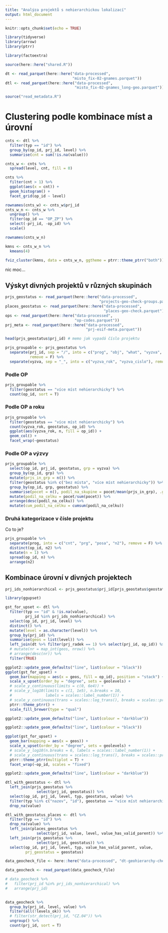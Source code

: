 ```yaml
---
title: "Analýza projektů s nehierarchickou lokalizací"
output: html_document
---
```


```r
knitr::opts_chunk$set(echo = TRUE)

library(tidyverse)
library(arrow)
library(ptrr)

library(factoextra)

source(here::here("shared.R"))
```

```r
dt <- read_parquet(here::here("data-processed", 
                              "misto_fix-02-gnames.parquet"))
dtl <- read_parquet(here::here("data-processed", 
                               "misto_fix-02-gnames_long-geo.parquet"))
```

```r
source("read_metadata.R")
```

# Clustering podle kombinace míst a úrovní

```r
cnts <- dtl %>% 
  filter(typ == "id") %>% 
  group_by(op_id, prj_id, level) %>% 
  summarise(cnt = sum(!is.na(value)))

cnts_w <- cnts %>% 
  spread(level, cnt, fill = 0)
```

```r
cnts %>% 
  filter(cnt > 1) %>%
  ggplot(aes(x = cnt)) +
  geom_histogram() +
  facet_grid(op_id ~ level)
```


```r
rownames(cnts_w) <- cnts_w$prj_id
cnts_w_n <- cnts_w %>% 
  ungroup() %>% 
  filter(op_id == "OP_ZP") %>% 
  select(-prj_id, -op_id) %>% 
  scale()

rownames(cnts_w_n)

kmns <- cnts_w_n %>% 
  kmeans(4)

```

```r
fviz_cluster(kmns, data = cnts_w_n, ggtheme = ptrr::theme_ptrr("both"))
```

nic moc...

## Výskyt divných projektů v různých skupinách


```r
prjs_geostatus <- read_parquet(here::here("data-processed",
                                          "projects-geo-check-groups.parquet"))
places_geostatus <- read_parquet(here::here("data-processed",
                                            "places-geo-check.parquet"))
ops <- read_parquet(here::here("data-processed", 
                               "op-codes.parquet"))
prj_meta <- read_parquet(here::here("data-processed", 
                                    "prj-esif-meta.parquet"))
```

```r
head(prjs_geostatus$prj_id) # memo jak vypadá číslo projektu
```


```r
prjs_groupable <- prjs_geostatus %>% 
  separate(prj_id, sep = "/", into = c("prog", "obj", "what", "vyzva", "proj"), 
           remove = F) %>% 
  separate(vyzva, sep = "_", into = c("vyzva_rok", "vyzva_cislo"), remove = F)
```

### Podle OP

```r
prjs_groupable %>% 
  filter(geostatus == "více míst nehierarchicky") %>% 
  count(op_id, sort = T)
```


### Podle OP a roku

```r
prjs_groupable %>% 
  filter(geostatus == "více míst nehierarchicky") %>%
  count(vyzva_rok, geostatus, op_id) %>% 
  ggplot(aes(vyzva_rok, n, fill = op_id)) +
  geom_col() +
  facet_wrap(~geostatus)
```

### Podle OP a výzvy

```r
prjs_groupable %>% 
  select(op_id, prj_id, geostatus, grp = vyzva) %>% 
  group_by(op_id, grp) %>% 
  mutate(prjs_in_grp = n()) %>% 
  filter(geostatus %in% c("bez místa", "více míst nehierarchicky")) %>% 
  group_by(op_id, grp, geostatus) %>% 
  summarise(pocet = n(), podil_na_skupine = pocet/mean(prjs_in_grp), .groups = "drop") %>%
  mutate(podil_na_celku = pocet/sum(pocet)) %>%
  arrange(desc(podil_na_celku)) %>% 
  mutate(cum_podil_na_celku = cumsum(podil_na_celku))
```

### Druhá kategorizace v čísle projektu

Co to je?

```r
prjs_groupable %>% 
  separate(prog, into = c("cnt", "prg", "posa", "n2"), remove = F) %>% 
  distinct(op_id, n2) %>%
  mutate(n = 1) %>% 
  spread(op_id, n) %>% 
  arrange(n2)
```

## Kombinace úrovní v divných projektech

```r
prj_ids_nonhierarchical <- prjs_geostatus$prj_id[prjs_geostatus$geostatus == "více míst nehierarchicky"]
```


```r
library(ggupset)

gst_for_upset <- dtl %>% 
  filter(typ == "id" & !is.na(value),
         prj_id %in% prj_ids_nonhierarchical) %>% 
  select(op_id, prj_id, level) %>%
  distinct() %>% 
  mutate(level = as.character(level)) %>% 
  group_by(prj_id) %>% 
  summarise(geos = list(level)) %>%
  left_join(dt %>% filter(prj_radek == 1) %>% select(prj_id, op_id)) %>% 
  # mutate(nr = map_int(geos, nrow)) %>%
  # arrange(desc(nr)) %>% 
  filter(TRUE)
```


```r
ggplot2::update_geom_defaults("line", list(colour = "black"))
ggplot(gst_for_upset) +
  geom_bar(mapping = aes(x = geos, fill = op_id), position = "stack") +
  scale_x_upset(order_by = "degree", sets = geolevels) +
  # scale_y_continuous(limits = c(0, 6e4)) +
  # scale_y_log10(limits = c(1, 1e5), n.breaks = 10,
  #               labels = scales::label_number(1)) +
  # scale_y_continuous(trans = scales::log_trans(), breaks = scales::pretty_breaks()) +
  ptrr::theme_ptrr() +
  scale_fill_brewer(type = "qual")

ggplot2::update_geom_defaults("line", list(colour = "darkblue"))
```

```r
ggplot2::update_geom_defaults("line", list(colour = "black"))

ggplot(gst_for_upset) +
  geom_bar(mapping = aes(x = geos)) +
  scale_x_upset(order_by = "degree", sets = geolevels) +
  # scale_y_log10(n.breaks = 6, labels = scales::label_number(1)) +
  # scale_y_continuous(trans = scales::log_trans(), breaks = scales::pretty_breaks()) +
  ptrr::theme_ptrr(multiplot = T) +
  facet_wrap(~op_id, scales = "fixed")

ggplot2::update_geom_defaults("line", list(colour = "darkblue"))
```

```r
dtl_with_geostatus <- dtl %>% 
  left_join(prjs_geostatus %>% 
              select(prj_id, geostatus)) %>% 
  select(op_id, prj_id, level, typ, geostatus, value) %>% 
  filter(typ %in% c("nazev", "id"), geostatus == "více míst nehierarchicky") %>% 
  drop_na(value)

dtl_with_geostatus_places <- dtl %>% 
  filter(typ == "id") %>% 
  drop_na(value) %>% 
  left_join(places_geostatus %>% 
              select(prj_id, value, level, value_has_valid_parent)) %>% 
  left_join(prjs_geostatus %>% 
              select(prj_id, geostatus)) %>% 
  select(op_id, prj_id, level, typ, value_has_valid_parent, value, 
         prj_geostatus = geostatus)
```

```r
data_geocheck_file <- here::here("data-processed", "dt-geohierarchy-check.parquet")

data_geocheck <- read_parquet(data_geocheck_file)

# data_geocheck %>% 
#   filter(prj_id %in% prj_ids_nonhierarchical) %>% 
#   arrange(prj_id)
  
```

```r
data_geocheck %>% 
  group_by(prj_id, level, value) %>% 
  filter(all(!levels_ok)) %>% 
  # filter(str_detect(prj_id, "CZ.04")) %>% 
  ungroup() %>% 
  count(prj_id, sort = T)
```

